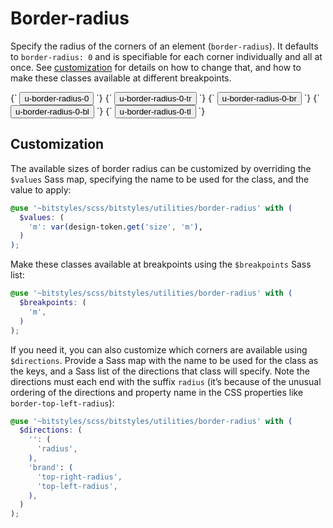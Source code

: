 
<Meta title="Utilities/border-radius" />

# Border-radius

Specify the radius of the corners of an element (`border-radius`). It defaults to `border-radius: 0` and is specifiable for each corner individually and all at once. See [customization](#customization) for details on how to change that, and how to make these classes available at different breakpoints.

<Canvas>
  <Story name="u-border-radius-0">
    {`
      <button class="a-button u-border-radius-0">u-border-radius-0</button>
    `}
  </Story>
  <Story name="u-border-radius-0-tr">
    {`
      <button class="a-button u-border-radius-0-tr">u-border-radius-0-tr</button>
    `}
  </Story>
  <Story name="u-border-radius-0-br">
    {`
      <button class="a-button u-border-radius-0-br">u-border-radius-0-br</button>
    `}
  </Story>
  <Story name="u-border-radius-0-bl">
    {`
      <button class="a-button u-border-radius-0-bl">u-border-radius-0-bl</button>
    `}
  </Story>
  <Story name="u-border-radius-0-tl">
    {`
      <button class="a-button u-border-radius-0-tl">u-border-radius-0-tl</button>
    `}
  </Story>
</Canvas>

## Customization

The available sizes of border radius can be customized by overriding the `$values` Sass map, specifying the name to be used for the class, and the value to apply:

```scss
@use '~bitstyles/scss/bitstyles/utilities/border-radius' with (
  $values: (
    'm': var(design-token.get('size', 'm'),
  )
);
```

Make these classes available at breakpoints using the `$breakpoints` Sass list:

```scss
@use '~bitstyles/scss/bitstyles/utilities/border-radius' with (
  $breakpoints: (
    'm',
  )
);
```

If you need it, you can also customize which corners are available using `$directions`. Provide a Sass map with the name to be used for the class as the keys, and a Sass list of the directions that class will specify. Note the directions must each end with the suffix `radius` (it’s because of the unusual ordering of the directions and property name in the CSS properties like `border-top-left-radius`):

```scss
@use '~bitstyles/scss/bitstyles/utilities/border-radius' with (
  $directions: (
    '': (
      'radius',
    ),
    'brand': (
      'top-right-radius',
      'top-left-radius',
    ),
  )
);
```
